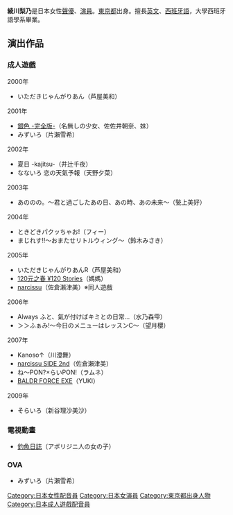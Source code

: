 {{BLP unsourced|time=2019-11-09}}
{{ActorActress
| 姓名 = 綾川 梨乃
| 類型 = 女藝人
| 圖片 = 
| 圖片尺寸 = 
| 圖片簡介 = 
| 本名 = 江上 梨乃
| 別名 = 綾川 りの、梨乃
| 出生地 = {{JPN}}[[東京都|東京都]]
| 死亡地 =
| 国籍 = {{JPN}}
| 民族 =
| 生年 = 
| 生月 = 2
| 生日 = 27
| 歿年 =
| 歿月 =
| 歿日 =
| 職業 = [[俳優|俳優]]、[[声優|声優]]、[[歌手|歌手]]
| 活動期間 = 
| 配偶 =
| 親屬 = 
| 經紀公司 = [[劇団東演|劇団東演]]
| 網站 = [http://www.t-toen.com/member/profile_egami.htm 劇団東演 公式ホームページ 公式プロフィール]
| module = {{japanese|embed=yes|japanese=綾川 りの|kana=あやかわ りの|romaji=Ayakawa Rino}}
}}
'''綾川梨乃'''{{BD||2月27日|catIdx=Ayakawa Rino}}是日本女性[[聲優|聲優]]、[[演員|演員]]。[[東京都|東京都]]出身。擅長[[英文|英文]]、[[西班牙語|西班牙語]]，大學西班牙語學系畢業。

==演出作品==
===成人遊戲===
;2000年
*いただきじゃんがりあん（芦屋美和）
;2001年
*[[銀色_(遊戲)|銀色 -完全版-]]（名無しの少女、佐佐井朝奈、妹）
*みずいろ（片瀨雪希）
;2002年
*夏日 -kajitsu-（井辻千夜）
*なないろ 恋の天氣予報（天野夕菜）
;2003年
*あののの。〜君と過ごしたあの日、あの時、あの未来〜（甃上美好）
;2004年
*ときどきパクッちゃお!（フィー）
*まじれす!!〜おまたせリトルウィング〜（鈴木みさき）
;2005年
*いただきじゃんがりあんR（芦屋美和）
*[[120元之春_¥120_Stories|120元之春 ¥120 Stories]]（媽媽）
*[[narcissu|narcissu]]（佐倉瀨津美）※同人遊戲
;2006年
*Always ふと、氣が付けばキミとの日常…（水乃森雫）
*＞＞ふぁみ!〜今日のメニューはレッスンC〜（望月櫻）
;2007年
*Kanoso↑（川澄舞）
*[[narcissu|narcissu SIDE 2nd]]（佐倉瀨津美）
*ね〜PON?×らいPON!（ラムネ）
*[[BALDR_FORCE|BALDR FORCE EXE]]（YUKI）
;2009年
*そらいろ（新谷理沙美沙）

===電視動畫===
*[[釣魚日誌|釣魚日誌]]（アボリジニ人の女の子）

===OVA===
*みずいろ（片瀨雪希）

{{DEFAULTSORT:Ayakawa Rino}}
[[Category:日本女性配音員|Category:日本女性配音員]]
[[Category:日本女演員|Category:日本女演員]]
[[Category:東京都出身人物|Category:東京都出身人物]]
[[Category:日本成人遊戲配音員|Category:日本成人遊戲配音員]]


{{Japan-enter-bio-stub}}